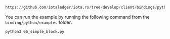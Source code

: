 ```python reference
https://github.com/iotaledger/iota.rs/tree/develop/client/bindings/python/examples/06_simple_block.py
```

You can run the example by running the following command from the `binding/python/examples` folder:

```bash
python3 06_simple_block.py
```
